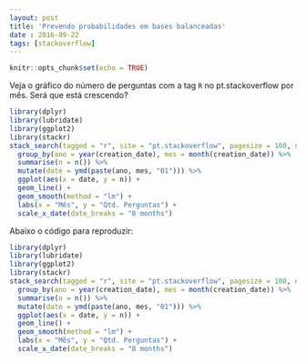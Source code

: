 ```yaml
---
layout: post
title: 'Prevendo probabilidades em bases balanceadas'
date : 2016-09-22
tags: [stackoverflow]
--- 
```


```r
knitr::opts_chunk$set(echo = TRUE)
```

Veja o gráfico do número de perguntas com a tag `R` no pt.stackoverflow por mês.
Será que está crescendo?

```r
library(dplyr)
library(lubridate)
library(ggplot2)
library(stackr)
stack_search(tagged = "r", site = "pt.stackoverflow", pagesize = 100, num_pages = 5) %>%
  group_by(ano = year(creation_date), mes = month(creation_date)) %>%
  summarise(n = n()) %>%
  mutate(date = ymd(paste(ano, mes, "01"))) %>%
  ggplot(aes(x = date, y = n)) + 
  geom_line() +
  geom_smooth(method = "lm") +
  labs(x = "Mês", y = "Qtd. Perguntas") + 
  scale_x_date(date_breaks = "8 months")
```

Abaixo o código para reproduzir:

```r
library(dplyr)
library(lubridate)
library(ggplot2)
library(stackr)
stack_search(tagged = "r", site = "pt.stackoverflow", pagesize = 100, num_pages = 5) %>%
  group_by(ano = year(creation_date), mes = month(creation_date)) %>%
  summarise(n = n()) %>%
  mutate(date = ymd(paste(ano, mes, "01"))) %>%
  ggplot(aes(x = date, y = n)) + 
  geom_line() +
  geom_smooth(method = "lm") +
  labs(x = "Mês", y = "Qtd. Perguntas") + 
  scale_x_date(date_breaks = "8 months")
```

